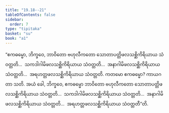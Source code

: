 ```yaml
---
title: "19.18--21"
tableOfContents: false
sidebar:
  order: 7
type: "tipitaka"
basket: "su"
book: "a1"
---
```



<DynamicBreadcrumb />

<Division number="580--583" book="a1">

<Paragraph number="466" book="a1">
“ဧကဓမ္မော, ဘိက္ခဝေ, ဘာဝိတော ဗဟုလီကတော သောတာပတ္တိဖလသစ္ဆိကိရိယာယ သံဝတ္တတိ…  သကဒါဂါမိဖလသစ္ဆိကိရိယာယ သံဝတ္တတိ…  အနာဂါမိဖလသစ္ဆိကိရိယာယ သံဝတ္တတိ…  အရဟတ္တဖလသစ္ဆိကိရိယာယ သံဝတ္တတိ. ကတမော ဧကဓမ္မော? ကာယဂတာ သတိ. အယံ ခေါ, ဘိက္ခဝေ, ဧကဓမ္မော ဘာဝိတော ဗဟုလီကတော သောတာပတ္တိဖလသစ္ဆိကိရိယာယ သံဝတ္တတိ…  သကဒါဂါမိဖလသစ္ဆိကိရိယာယ သံဝတ္တတိ…  အနာဂါမိဖလသစ္ဆိကိရိယာယ သံဝတ္တတိ…  အရဟတ္တဖလသစ္ဆိကိရိယာယ သံဝတ္တတီ”တိ.
</Paragraph>
</Division>